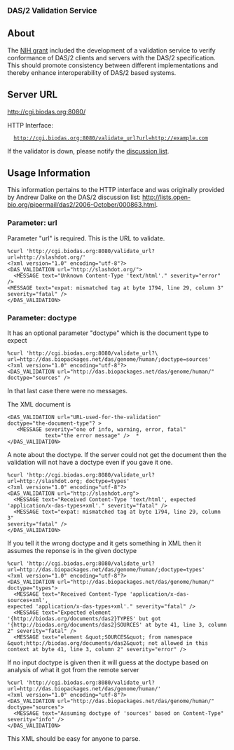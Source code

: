 
<big>'''DAS/2 Validation Service'''</big>

== About ==

The [http://crisp.cit.nih.gov/crisp/CRISP_LIB.getdoc?textkey=6712060&p_grant_num=1R01HG003040-01&p_query=(DAS)&ticket=15416031&p_audit_session_id=72191905&p_audit_score=100&p_audit_numfound=1&p_keywords=DAS NIH grant] included the development of a validation service to verify conformance of DAS/2 clients and servers with the DAS/2 specification. This should promote consistency between different implementations and thereby enhance interoperability of DAS/2 based systems.

== Server URL ==

http://cgi.biodas.org:8080/

HTTP Interface:
   http://cgi.biodas.org:8080/validate_url?url=http://example.com

If the validator is down, please notify the [http://biodas.org/mailman/listinfo/das2 discussion list].

== Usage Information ==

This information pertains to the HTTP interface and was originally provided by Andrew Dalke on the DAS/2 discussion list: http://lists.open-bio.org/pipermail/das2/2006-October/000863.html. 

=== Parameter: url ===

Parameter "url" is required. This is the URL to validate.

<pre>
%curl 'http://cgi.biodas.org:8080/validate_url?url=http://slashdot.org/'
<?xml version="1.0" encoding="utf-8"?>
<DAS_VALIDATION url="http://slashdot.org/">
  <MESSAGE text="Unknown Content-Type 'text/html'." severity="error" />
<MESSAGE text="expat: mismatched tag at byte 1794, line 29, column 3"  
severity="fatal" />
</DAS_VALIDATION>
</pre>

=== Parameter: doctype ===

It has an optional parameter "doctype" which is the document type to  
expect

<pre>
%curl 'http://cgi.biodas.org:8080/validate_url?\
url=http://das.biopackages.net/das/genome/human/;doctype=sources'
<?xml version="1.0" encoding="utf-8"?>
<DAS_VALIDATION url="http://das.biopackages.net/das/genome/human/"  
doctype="sources" />
</pre>

In that last case there were no messages.

The XML document is

<pre>
<DAS_VALIDATION url="URL-used-for-the-validation"  
doctype="the-document-type"? >
   <MESSAGE severity="one of info, warning, error, fatal"
            text="the error message" />  *
</DAS_VALIDATION>
</pre>

A note about the doctype.  If the server could not get the document then
the validation will not have a doctype even if you gave it one.

<pre>
%curl 'http://cgi.biodas.org:8080/validate_url?url=http://slashdot.org; doctype=types'
<?xml version="1.0" encoding="utf-8"?>
<DAS_VALIDATION url="http://slashdot.org">
  <MESSAGE text="Received Content-Type 'text/html', expected  
'application/x-das-types+xml'." severity="fatal" />
  <MESSAGE text="expat: mismatched tag at byte 1794, line 29, column 3"  
severity="fatal" />
</DAS_VALIDATION>
</pre>

If you tell it the wrong doctype and it gets something in XML then it  
assumes the reponse is in the given doctype

<pre>
%curl 'http://cgi.biodas.org:8080/validate_url?url=http://das.biopackages.net/das/genome/human/;doctype=types'
<?xml version="1.0" encoding="utf-8"?>
<DAS_VALIDATION url="http://das.biopackages.net/das/genome/human/"  
doctype="types">
  <MESSAGE text="Received Content-Type 'application/x-das-sources+xml',  
expected 'application/x-das-types+xml'." severity="fatal" />
  <MESSAGE text="Expected element  
'{http://biodas.org/documents/das2}TYPES' but got  
'{http://biodas.org/documents/das2}SOURCES' at byte 41, line 3, column  
2" severity="fatal" />
  <MESSAGE text="element &quot;SOURCES&quot; from namespace  
&quot;http://biodas.org/documents/das2&quot; not allowed in this  
context at byte 41, line 3, column 2" severity="error" />
</pre>

If no input doctype is given then it will guess at the doctype based on
analysis of what it got from the remote server

<pre>
%curl 'http://cgi.biodas.org:8080/validate_url?url=http://das.biopackages.net/das/genome/human/'
<?xml version="1.0" encoding="utf-8"?>
<DAS_VALIDATION url="http://das.biopackages.net/das/genome/human/"  
doctype="sources">
  <MESSAGE text="Assuming doctype of 'sources' based on Content-Type"  
severity="info" />
</DAS_VALIDATION>
</pre>

This XML should be easy for anyone to parse.